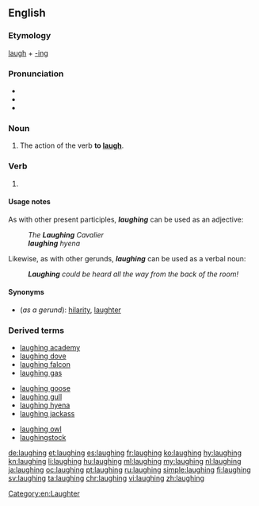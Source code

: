 ==English==

===Etymology===
[[laugh]] + [[-ing]]

===Pronunciation===
* {{IPA|/ˈlɑːfɪŋ/|lang=en}}
* {{audio|en-us-laughing.ogg|Audio (US)|lang=en}}
* {{rhymes|ɑːfɪŋ|lang=en}}

===Noun===
{{en-noun}}

# The action of the verb '''to [[laugh]]'''.

===Verb===
{{head|en}}

# {{present participle of|laugh|lang=en}}

====Usage notes====
As with other present participles, '''''laughing''''' can be used as an adjective:
: ''The '''Laughing''' Cavalier''
: '''''laughing''' hyena''

Likewise, as with other gerunds, '''''laughing''''' can be used as a verbal noun:
: '''''Laughing''' could be heard all the way from the back of the room!''

====Synonyms====
* (''as a gerund''): [[hilarity]], [[laughter]]

===Derived terms===
{{top3}}
* [[laughing academy]]
* [[laughing dove]]
* [[laughing falcon]]
* [[laughing gas]]
{{mid3}}
* [[laughing goose]]
* [[laughing gull]]
* [[laughing hyena]]
* [[laughing jackass]]
{{mid3}}
* [[laughing owl]]
* [[laughingstock]]
{{bottom}}

[[Category:en:Laughter]]

[[de:laughing]]
[[et:laughing]]
[[es:laughing]]
[[fr:laughing]]
[[ko:laughing]]
[[hy:laughing]]
[[kn:laughing]]
[[li:laughing]]
[[hu:laughing]]
[[ml:laughing]]
[[my:laughing]]
[[nl:laughing]]
[[ja:laughing]]
[[oc:laughing]]
[[pt:laughing]]
[[ru:laughing]]
[[simple:laughing]]
[[fi:laughing]]
[[sv:laughing]]
[[ta:laughing]]
[[chr:laughing]]
[[vi:laughing]]
[[zh:laughing]]